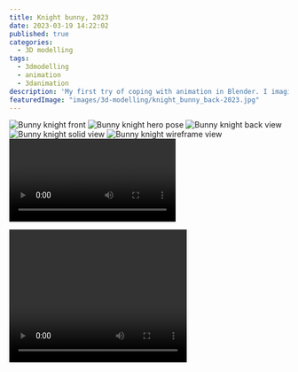 ```yaml
---
title: Knight bunny, 2023
date: 2023-03-19 14:22:02
published: true
categories:
  - 3D modelling
tags:
  - 3dmodelling
  - animation
  - 3danimation
description: 'My first try of coping with animation in Blender. I imagine this cute girl could be a character of some game. There is a problem with her face showing through her head, and with the twisted typology as well, but just imagine her as a "suspense monster".'
featuredImage: "images/3d-modelling/knight_bunny_back-2023.jpg"
---
```


![Bunny knight front](images/3d-modelling/knight_bunny_pose-2023.jpg)
![Bunny knight hero pose](images/3d-modelling/knight_bunny_front-2023.jpg)
![Bunny knight back view](images/3d-modelling/knight_bunny_back-2023.jpg)
![Bunny knight solid view](images/3d-modelling/knight_bunny_solid-2023.jpg)
![Bunny knight wireframe view](images/3d-modelling/knight_bunny_wireframe-2023.jpg)
![Bunny knight](images/3d-modelling/knight-bunny-2023.mp4)

<video width="320" height="240" controls> 
  <source src="images/3d-modelling/knight_bunny_balet-2023.mp4" type="video/mp4"> 
</video>
